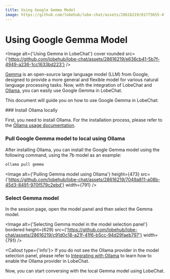 ```yaml
---
title: Using Google Gemma Model
image: https://github.com/lobehub/lobe-chat/assets/28616219/817f5655-4f9e-414b-af9f-9ccc5410a06d
---
```



# Using Google Gemma Model

<Image alt={'Using Gemma in LobeChat'} cover rounded src={'https://github.com/lobehub/lobe-chat/assets/28616219/e636cb41-5b7f-4949-a236-1cc1633bd223'} />

[Gemma](https://blog.google/technology/developers/gemma-open-models/) is an open-source large language model (LLM) from Google, designed to provide a more general and flexible model for various natural language processing tasks. Now, with the integration of LobeChat and [Ollama](https://ollama.com/), you can easily use Google Gemma in LobeChat.

This document will guide you on how to use Google Gemma in LobeChat:

<Steps>
  ### Install Ollama locally

  First, you need to install Ollama. For the installation process, please refer to the [Ollama usage documentation](/en/usage/providers/ollama).

  ### Pull Google Gemma model to local using Ollama

  After installing Ollama, you can install the Google Gemma model using the following command, using the 7b model as an example:

  ```bash
  ollama pull gemma
  ```

  <Image alt={'Pulling Gemma model using Ollama'} height={473} src={'https://github.com/lobehub/lobe-chat/assets/28616219/7049a811-a08b-45d3-8491-970f579c2ebd'} width={791} />

  ### Select Gemma model

  In the session page, open the model panel and then select the Gemma model.

  <Image alt={'Selecting Gemma model in the model selection panel'} bordered height={629} src={'https://github.com/lobehub/lobe-chat/assets/28616219/c91d0c18-a21f-41f6-b5cc-94d29faeb797'} width={791} />

  <Callout type={'info'}>
    If you do not see the Ollama provider in the model selection panel, please refer to [Integrating
    with Ollama](/en/self-hosting/examples/ollama) to learn how to enable the Ollama provider in
    LobeChat.
  </Callout>
</Steps>

Now, you can start conversing with the local Gemma model using LobeChat.
